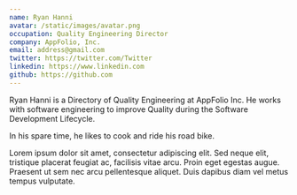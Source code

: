 ```yaml
---
name: Ryan Hanni
avatar: /static/images/avatar.png
occupation: Quality Engineering Director
company: AppFolio, Inc.
email: address@gmail.com
twitter: https://twitter.com/Twitter
linkedin: https://www.linkedin.com
github: https://github.com
---
```


Ryan Hanni is a Directory of Quality Engineering at AppFolio Inc. He works with software engineering to improve Quality during the Software Development Lifecycle.

In his spare time, he likes to cook and ride his road bike.

Lorem ipsum dolor sit amet, consectetur adipiscing elit. Sed neque elit, tristique placerat feugiat ac, facilisis vitae arcu. Proin eget egestas augue. Praesent ut sem nec arcu pellentesque aliquet. Duis dapibus diam vel metus tempus vulputate.
